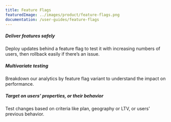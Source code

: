 ```yaml
---
title: Feature Flags
featuredImage: ../images/product/feature-flags.png
documentation: /user-guides/feature-flags
---
```


<Section
    divider={false}
    title="Roll out features safely. Toggle features for cohorts or individuals to test the impact before rolling out to everyone."
    size="full"
    cols={3}
>
    <div>
        <h5>Deliver features safely</h5>
        <p>
            Deploy updates behind a feature flag to test it with increasing numbers of users, then rollback easily if
            there’s an issue.
        </p>
    </div>
    <div>
        <h5>Multivariate testing </h5>
        <p>Breakdown our analytics by feature flag variant to understand the impact on performance.</p>
    </div>
    <div>
        <h5>Target on users’ properties, or their behavior</h5>
        <p>Test changes based on criteria like plan, geography or LTV, or users’ previous behavior.</p>
    </div>
</Section>

<TutorialsSlider topic="feature flags" />

<Section divider={false}>
    <Quote
        imageSource="/images/customers/joe.png"
        size="md"
        name="Joe Saunderson"
        title="Software Engineer, Mention Me"
        quote={`“We use feature flags to issue changes to 50% of users and then compare the effect. Experiment, find results, decide where to focus and then iterate.”`}
    />
</Section>

<Documentation />
